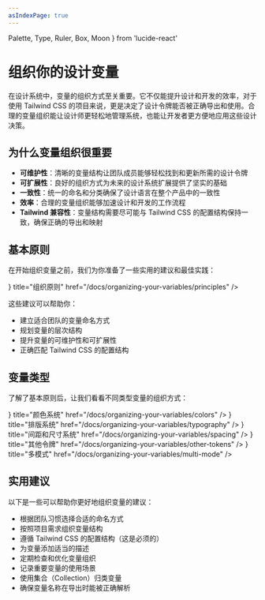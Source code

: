 ```yaml
---
asIndexPage: true
---
```


  Palette,
  Type,
  Ruler,
  Box,
  Moon
} from 'lucide-react'

# 组织你的设计变量

在设计系统中，变量的组织方式至关重要。它不仅能提升设计和开发的效率，对于使用 Tailwind CSS 的项目来说，更是决定了设计令牌能否被正确导出和使用。合理的变量组织能让设计师更轻松地管理系统，也能让开发者更方便地应用这些设计决策。

## 为什么变量组织很重要

- **可维护性**：清晰的变量结构让团队成员能够轻松找到和更新所需的设计令牌
- **可扩展性**：良好的组织方式为未来的设计系统扩展提供了坚实的基础
- **一致性**：统一的命名和分类确保了设计语言在整个产品中的一致性
- **效率**：合理的变量组织能够加速设计和开发的工作流程
- **Tailwind 兼容性**：变量结构需要尽可能与 Tailwind CSS 的配置结构保持一致，确保正确的导出和映射

## 基本原则

在开始组织变量之前，我们为你准备了一些实用的建议和最佳实践：

<Cards>
  <Cards.Card
    icon={<Type />}
    title="组织原则"
    href="/docs/organizing-your-variables/principles"
  />
</Cards>

这些建议可以帮助你：
- 建立适合团队的变量命名方式
- 规划变量的层次结构
- 提升变量的可维护性和可扩展性
- 正确匹配 Tailwind CSS 的配置结构

## 变量类型

了解了基本原则后，让我们看看不同类型变量的组织方式：

<Cards>
  <Cards.Card
    icon={<Palette />}
    title="颜色系统"
    href="/docs/organizing-your-variables/colors"
  />
  <Cards.Card
    icon={<Type />}
    title="排版系统"
    href="/docs/organizing-your-variables/typography"
  />
  <Cards.Card
    icon={<Ruler />}
    title="间距和尺寸系统"
    href="/docs/organizing-your-variables/spacing"
  />
  <Cards.Card
    icon={<Box />}
    title="其他令牌"
    href="/docs/organizing-your-variables/other-tokens"
  />
  <Cards.Card
    icon={<Moon />}
    title="多模式"
    href="/docs/organizing-your-variables/multi-mode"
  />
</Cards>

## 实用建议

以下是一些可以帮助你更好地组织变量的建议：

- 根据团队习惯选择合适的命名方式
- 按照项目需求组织变量结构
- 遵循 Tailwind CSS 的配置结构（这是必须的）
- 为变量添加适当的描述
- 定期检查和优化变量组织
- 记录重要变量的使用场景
- 使用集合（Collection）归类变量
- 确保变量名称在导出时能被正确解析

